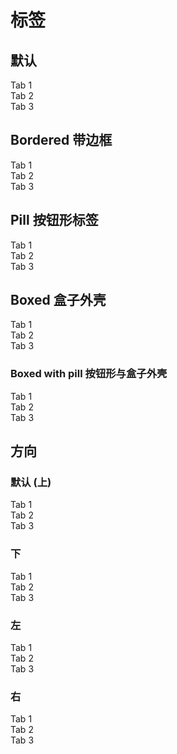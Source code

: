 
# 标签

## 默认

<CodeDemo>
  <div className="tabs bw">
    <div className="tab p-4">Tab 1</div>
    <div className="tab p-4">Tab 2</div>
    <div className="tab active p-4">Tab 3</div>
  </div>
</CodeDemo>

## Bordered 带边框

<CodeDemo>
  <div className="tabs danger bordered">
    <div className="tab p-4">Tab 1</div>
    <div className="tab p-4">Tab 2</div>
    <div className="tab active p-4">Tab 3</div>
  </div>
</CodeDemo>

## Pill 按钮形标签

<CodeDemo>
  <div className="tabs success pill">
    <div className="tab p-4">Tab 1</div>
    <div className="tab p-4">Tab 2</div>
    <div className="tab active p-4">Tab 3</div>
  </div>
</CodeDemo>

## Boxed 盒子外壳

<CodeDemo>
  <div className="tabs boxed warn">
    <div className="tab p-4">Tab 1</div>
    <div className="tab p-4">Tab 2</div>
    <div className="tab active p-4">Tab 3</div>
  </div>
</CodeDemo>

### Boxed with pill 按钮形与盒子外壳

<CodeDemo>
  <div className="tabs boxed success pill">
    <div className="tab p-4">Tab 1</div>
    <div className="tab p-4">Tab 2</div>
    <div className="tab active p-4">Tab 3</div>
  </div>
</CodeDemo>

## 方向

### 默认 (上)

<CodeDemo>
  <div className="tabs bordered success">
    <div className="tab p-4">Tab 1</div>
    <div className="tab p-4">Tab 2</div>
    <div className="tab active p-4">Tab 3</div>
  </div>
</CodeDemo>

### 下

<CodeDemo>
  <div className="tabs bordered success bottom">
    <div className="tab p-4">Tab 1</div>
    <div className="tab p-4">Tab 2</div>
    <div className="tab active p-4">Tab 3</div>
  </div>
</CodeDemo>

### 左

<CodeDemo>
  <div className="tabs bordered success left">
    <div className="tab p-4">Tab 1</div>
    <div className="tab p-4">Tab 2</div>
    <div className="tab active p-4">Tab 3</div>
  </div>
</CodeDemo>

### 右

<CodeDemo>
  <div className="tabs bordered success right">
    <div className="tab p-4">Tab 1</div>
    <div className="tab p-4">Tab 2</div>
    <div className="tab active p-4">Tab 3</div>
  </div>
</CodeDemo>

